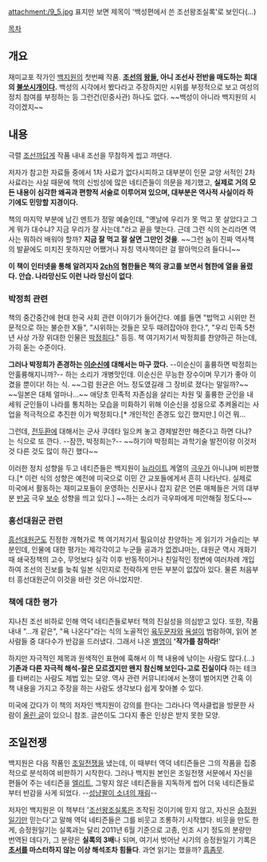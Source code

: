 attachment:/9_5.jpg
표지만 보면 제목이 '백성편에서 쓴 조선왕조실록'로 보인다(…)

[[목차]]

== 개요 ==
재미교포 작가인 [[백지원]]의 첫번째 작품. '''[[조선]]의 [[왕]]들, 아니 조선사 전반을 매도하는 희대의 [[불쏘시개]]이다.''' 백성의 시각에서 봤다라고 주장하지만 시위를 부정적으로 보고 여성의 정치 참여를 부정하는 등 그런건(민중사관) 하나도 없다. ~~백성이 아니라 백지원의 시각이겠지~~

== 내용 ==
극렬 [[조선]]까답게 작품 내내 조선을 무참하게 씹고 까댄다. 

저자가 참고한 자료들 중에서 1차 사료가 없다시피하고 대부분이 인문 교양 서적인 2차 사료라는 사실 때문에 책의 신빙성에 많은 네티즌들이 의문을 제기했고, '''실제로 거의 모든 내용이 심각한 왜곡과 편향적 서술로 이루어져 있으며, 대부분은 역사적 사실이라 하기에도 민망할 지경이다.'''

책의 마지막 부분에 남긴 멘트가 정말 예술인데, "옛날에 우리가 못 먹고 못 살았다고 그게 뭐가 대수냐? 지금 우리가 잘 사는데."라고 끝을 맺는다. 근데 그런 식의 논리라면 역사는 뭐하러 배워야 할까? '''지금 잘 먹고 잘 살면 그만인 것을'''. ~~그런 놈이 진짜 역사책의 발끝에도 미치진 못하지만 어쨌거나 자칭 역사책이란 걸 팔아먹으려 들다니~~

'''이 책이 인터넷을 통해 알려지자 [[2ch]]의 혐한들은 책의 광고를 보면서 혐한에 열을 올렸다. 안습. 나라망신도 이런 나라 망신이 없다'''.

=== 박정희 관련 ===
책의 중간중간에 현대 한국 사회 관련 이야기가 들어간다. 예를 들면 "밥먹고 시위만 전문적으로 하는 불순한 X들", "시위하는 것들은 모두 때려잡아야 한다.", "우리 민족 5천년 사상 가장 위대한 인물은 [[박정희]]다." 등등. 책 여기저기서 박정희를 찬양하곤 하는데, 가히 돋는 수준이다. 

'''그러나 박정희가 존경하는 [[이순신]]에 대해서는 마구 깠다.'''  --이순신이 훌륭하면 박정희는 안훌륭해지니까?-- 하는 소리가 개병맛인데. 이순신은 무능한 장수이며 무기가 좋아 이겼을 뿐이다! 하는 식. ~~그럼 원균은 어느 정도였길래 그 장비로 졌다는 말일까?~~ ~~일본은 대체 얼마나...~~
애당초 민족적 자존심을 살리는 차원 및 훌륭한 군인을 내세워 군인들이 나라를 통치하는 모습을 미화하기 위해 이순신을 성웅으로 추켜올리는 사업을 적극적으로 추진한 이가 박정희다.[* 개인적인 존경도 있긴 했지만.] 이건 뭐...

그런데, [[전두환]]에 대해서는 군사 쿠데타 일으켜 놓고 경제발전만 해준다고 하면 다냐? 는 식으로 또 깐다. --잠깐, 박정희는?--  ~~하기야 박정희는 과학기술 발전이랑 이것저것 다른 것도 많이 하긴 했다~~

이러한 정치 성향을 두고 네티즌들은 백지원이 [[뉴라이트]] 계열의 [[극우]]가 아니냐며 비판했다.[* 이런 식의 성향은 예전에 미국으로 이민 간 교포들에게서 흔히 나타난다. 실제로 미국에서 활동하는 재미교포들이 운영하는 신문사나 잡지 같은 언론 매체들은 거의 대부분 [[반공]] 극우 [[보수]] 성향을 띄고 있다.] ~~하는 소리가 극우파에게 미안해질 정도다~~

=== 흥선대원군 관련 ===
[[흥선대원군]]도 진정한 개혁가로 책 여기저기서 필요이상 찬양하는 게 읽기가 거슬리는 부분인데, 인물에 대한 평가는 제각각이고 누군들 공과가 없겠냐마는, 대원군 역시 개화기 때 쇄국정책의 고수, 무엇보다 실각 이후 반동적이거나 친일적인 정변에 여러차례 개입하여 조선의 진보를 늦춰 일본 식민지로 전락하게 만든 부분이 없잖아 있다. 물론 처음부터 흥선대원군이 이것을 바란 것은 아니었지만.

=== 책에 대한 평가 ===
지나친 조선 비하로 인해 역덕 네티즌들로부터 책의 진실성을 의심받고 있다. 또한, 작품 내내 "…개 같은", "욕 나온다"라는 식의 노골적인 [[육두문자]]와 [[욕설]]이 범람하여, 읽어 본 사람들 중 대다수가 반감을 드러냈다. 그래서 나온 [[별명]]이 ''''작가를 참하라!''''

하지만 자극적인 제목과 원색적인 표현에 훅해서 이 책 내용에 낚이는 사람도 많다.(…) '''기존과 다른 자극적 해석-잘은 모르겠지만 왠지 참신해 보인다-고로 진실이다''' 하는 테크를 타버리는 사람도 제법 있는 모양. 역사 관련 커뮤니티에서 논쟁이 벌어지면 간혹 이 책 내용을 가지고 주장을 하는 사람도 생각보다 쉽게 찾아볼 수 있다.

미국에 갔다가 이 책의 저자인 백지원이 강의를 한다는 그라나다 역사클럽을 방문한 사람이 [http://nanum.us/yacom/board.php?board=kkktalk&command=body&no=917 올린 글]이 있으니 참조. 글쓴이도 그다지 좋은 인상은 받지 못한 모양.

== 조일전쟁 ==
백지원은 다음 작품인 [[조일전쟁]]을 냈는데, 이 때부터 역덕 네티즌들은 그의 작품을 집중적으로 분석하여 비판하기 시작한다. 그러나 백지원 본인은 조일전쟁 서문에서 자신을 편들어 주는 네티즌을 [[엘리트]], 그렇지 않은 네티즌들을 지독하게 씹어 더욱 네티즌들로부터 반감을 사게 되었다. --[[성냥팔이 소녀의 재림]]--

저자인 백지원은 이 책부터 '[[조선왕조실록]]은 조작된 것이기에 믿지 않고, 자신은 [[승정원일기]]만 믿는다'고 말해 역덕 네티즌들은 그를 비웃고 조롱하기 시작했다. 비웃을 만도 한게, 승정원일기는 실록과는 달리 2011년 6월 기준으로 고종, 인조 시기 정도의 분량만 번역된 데다가, 그 분량은 '''실록의 3배'''나 되며, 여기서 벗어난 시기의 승정원일기 기록은 '''[[초서]]를 마스터하지 않는 이상 해석조차 힘들다'''. 과연 읽기는 했을까? [[흠좀무]].
